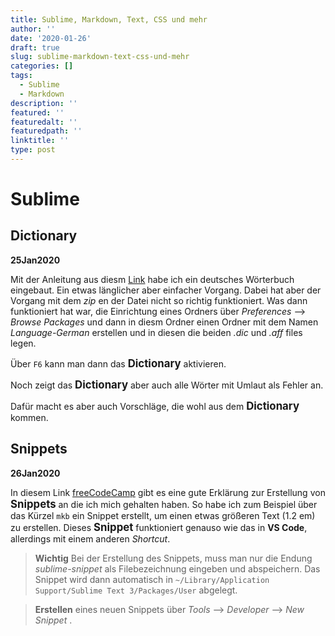 ```yaml
---
title: Sublime, Markdown, Text, CSS und mehr
author: ''
date: '2020-01-26'
draft: true
slug: sublime-markdown-text-css-und-mehr
categories: []
tags: 
  - Sublime
  - Markdown
description: ''
featured: ''
featuredalt: ''
featuredpath: ''
linktitle: ''
type: post
---
```


# Sublime

## Dictionary

**25Jan2020**

Mit der Anleitung aus diesm [Link](https://acapio.de/Computer/Software/Sublime_-_Add_language_dictionary/index.html) habe ich ein deutsches Wörterbuch eingebaut. Ein etwas länglicher aber einfacher Vorgang. 
Dabei hat aber der Vorgang mit dem _zip_ en der Datei nicht so richtig funktioniert. Was dann funktioniert hat war, die Einrichtung eines Ordners über _Preferences_ --> _Browse Packages_ und dann in diesm Ordner einen Ordner mit dem Namen _Language-German_ erstellen und in diesen die beiden _.dic_ und _.aff_ files legen.

Über `F6` kann man dann das <span style="font-weight:bold; font-size: 1.2em;">Dictionary</span> aktivieren.

Noch zeigt das <span style="font-weight:bold; font-size: 1.2em;">Dictionary</span> aber auch alle Wörter mit Umlaut als Fehler an. 

Dafür macht es aber auch Vorschläge, die wohl aus dem <span style="font-weight:bold; font-size: 1.2em;">Dictionary</span> kommen. 


## Snippets

**26Jan2020**

In diesem Link [freeCodeCamp](https://www.freecodecamp.org/news/a-guide-to-preserving-your-wrists-with-sublime-text-snippets-7541662a53f2/) gibt es eine gute Erklärung zur Erstellung von <span style="font-weight:bold; font-size: 1.2em;">Snippets</span> an die ich mich gehalten haben.
So habe ich zum Beispiel über das Kürzel `mkb` ein Snippet erstellt, um einen etwas größeren Text (1.2 em) zu erstellen. Dieses <span style="font-weight:bold; font-size: 1.2em;">Snippet</span> funktioniert genauso wie das in **VS Code**, allerdings mit einem anderen _Shortcut_.

> **Wichtig** Bei der Erstellung des Snippets, muss man nur die Endung _sublime-snippet_ als Filebezeichnung eingeben und abspeichern. Das Snippet wird dann automatisch in `~/Library/Application Support/Sublime Text 3/Packages/User` abgelegt.

> **Erstellen** eines neuen Snippets über _Tools_ --> _Developer_ --> _New Snippet_ .

